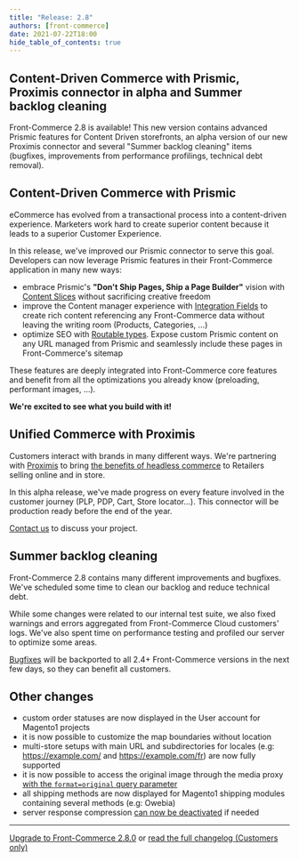 ```yaml
---
title: "Release: 2.8"
authors: [front-commerce]
date: 2021-07-22T18:00
hide_table_of_contents: true
---
```


## Content-Driven Commerce with Prismic, Proximis connector in alpha and Summer backlog cleaning

Front-Commerce 2.8 is available! This new version contains advanced Prismic
features for Content Driven storefronts, an alpha version of our new Proximis
connector and several "Summer backlog cleaning" items (bugfixes, improvements
from performance profilings, technical debt removal).

<!--truncate-->


## Content-Driven Commerce with Prismic

eCommerce has evolved from a transactional process into a content-driven
experience. Marketers work hard to create superior content because it leads to a
superior Customer Experience.

In this release, we've improved our Prismic connector to serve this goal.
Developers can now leverage Prismic features in their Front-Commerce application
in many new ways:

- embrace Prismic's **"Don't Ship Pages, Ship a Page Builder"** vision with
  [Content Slices](/docs/prismic/content-slices) without sacrificing creative
  freedom
- improve the Content manager experience with
  [Integration Fields](/docs/prismic/integration-fields) to create rich content
  referencing any Front-Commerce data without leaving the writing room
  (Products, Categories, …)
- optimize SEO with [Routable types](/docs/prismic/routable-types). Expose
  custom Prismic content on any URL managed from Prismic and seamlessly include
  these pages in Front-Commerce's sitemap

These features are deeply integrated into Front-Commerce core features and
benefit from all the optimizations you already know (preloading, performant
images, …).

**We're excited to see what you build with it!**

## Unified Commerce with Proximis

Customers interact with brands in many different ways. We're partnering with
[Proximis](https://www.proximis.com/en) to bring
[the benefits of headless commerce](https://www.front-commerce.com/en/front-commerce-a-modern-ecommerce-architecture/)
to Retailers selling online and in store.

In this alpha release, we've made progress on every feature involved in the
customer journey (PLP, PDP, Cart, Store locator…). This connector will be
production ready before the end of the year.

[Contact us](https://www.front-commerce.com/en/contact-us/) to discuss your
project.

## Summer backlog cleaning

Front-Commerce 2.8 contains many different improvements and bugfixes. We've
scheduled some time to clean our backlog and reduce technical debt.

While some changes were related to our internal test suite, we also fixed
warnings and errors aggregated from Front-Commerce Cloud customers' logs. We've
also spent time on performance testing and profiled our server to optimize some
areas.

[Bugfixes](https://gitlab.com/front-commerce/front-commerce/-/releases/2.8.0#bug-fixes)
will be backported to all 2.4+ Front-Commerce versions in the next few days, so
they can benefit all customers.

## Other changes

- custom order statuses are now displayed in the User account for Magento1
  projects
- it is now possible to customize the map boundaries without location
- multi-store setups with main URL and subdirectories for locales (e.g:
  https://example.com/ and https://example.com/fr) are now fully supported
- it is now possible to access the original image through the media proxy
  [with the `format=original` query parameter](/docs/advanced/production-ready/media-middleware#How-to-query-an-image)
- all shipping methods are now displayed for Magento1 shipping modules
  containing several methods (e.g: Owebia)
- server response compression
  [can now be deactivated](/docs/advanced/performance/deactivating-unnecessary-features#Deactivate-response-compression)
  if needed

<hr />

<ChangelogFooter>

[Upgrade to Front-Commerce 2.8.0](/docs/appendices/migration-guides#2-7-0-gt-2-8-0)
or
[read the full changelog (Customers only)](https://gitlab.com/front-commerce/front-commerce/-/releases/2.8.0)

</ChangelogFooter>
